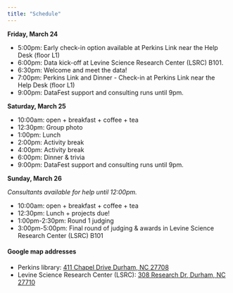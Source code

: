 ```yaml
---
title: "Schedule"
---
```


**Friday, March 24**

- 5:00pm: Early check-in option available at Perkins Link near the Help Desk (floor L1)
- 6:00pm: Data kick-off at Levine Science Research Center (LSRC) B101.
- 6:30pm: Welcome and meet the data!
- 7:00pm: Perkins Link and Dinner - Check-in at Perkins Link near the Help Desk (floor L1)
- 9:00pm: DataFest support and consulting runs until 9pm.

**Saturday, March 25**

- 10:00am: open + breakfast + coffee + tea
- 12:30pm: Group photo
- 1:00pm: Lunch
- 2:00pm: Activity break
- 4:00pm: Activity break
- 6:00pm: Dinner & trivia
- 9:00pm: DataFest support and consulting runs until 9pm.

**Sunday, March 26**

*Consultants available for help until 12:00pm.*

- 10:00am: open + breakfast + coffee + tea
- 12:30pm: Lunch + projects due!
- 1:00pm-2:30pm: Round 1 judging
- 3:00pm-5:00pm: Final round of judging & awards in Levine Science Research Center (LSRC) B101

#### Google map addresses

- Perkins library: [411 Chapel Drive
Durham, NC 27708](https://goo.gl/maps/JGGawKRZBm2ygq4S8)
- Levine Science Research Center (LSRC): [308 Research Dr, Durham, NC 27710](https://goo.gl/maps/ERowZZSPJwrp3i1MA)